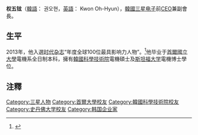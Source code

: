 {{Expand|time=2016-01-04T09:53:33+00:00}}
{{Infobox_Celebrity
| name        = 权五铉<br>{{lang|ko|권오현}}<br>Kwon Oh-Hyun
| image       =
| 國籍        = {{KOR}}
| birth_date  = {{birth year and age|1953}}
| birth_place = {{KOR}}
| death_date  =  
| death_place =  
| occupation  = [[File:Samsung_wordmark.svg|22px]] [[三星电子|三星电子]][[CEO|CEO]]兼副會長
| salary      = 
| networth    = 
| website     = 
| 宗教信仰    = 
| 教育程度    = 
| 母校        = [[國立首爾大學|國立首爾大學]]電機系本科
| 配偶        = 
| 父母        = 
| 子女        = 
}}

'''权五铉'''（[[韓語|韓語]]： 권오현，[[英語|英語]]： Kwon Oh-Hyun），[[韓國|韓國]][[三星电子|三星电子]]前[[CEO|CEO]]兼副會長。

==生平==
2013年，他入選[[时代杂志|时代杂志]]“年度全球100位最具影响力人物”。<ref>{{Cite web |url=http://time100.time.com/2013/04/18/time-100/slide/oh-hyun-kwon/ |title=存档副本 |access-date=2015-09-29 |archive-date=2021-02-12 |archive-url=https://web.archive.org/web/20210212203025/https://time100.time.com/2013/04/18/time-100/slide/oh-hyun-kwon/ |dead-url=no }}</ref>他毕业于[[首爾國立大學|首爾國立大學]]電機系全日制本科，擁有[[韓國科學技術院|韓國科學技術院]]電機碩士及[[斯坦福大学|斯坦福大学]]電機博士學位。

== 注釋 ==
{{Reflist}}

{{Samsung}}
{{DEFAULTSORT:Kwon, Oh-hyun}}
[[Category:三星人物|Category:三星人物]]
[[Category:首爾大學校友|Category:首爾大學校友]]
[[Category:韓國科學技術院校友|Category:韓國科學技術院校友]]
[[Category:史丹佛大学校友|Category:史丹佛大学校友]]
[[Category:韩国企业家|Category:韩国企业家]]